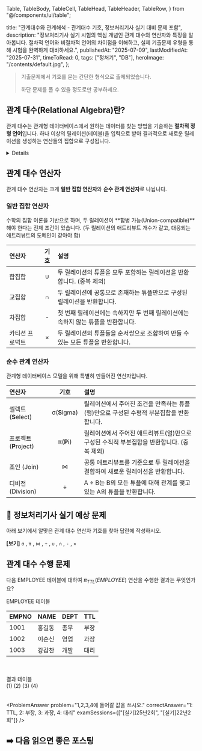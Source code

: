   Table,
  TableBody,
  TableCell,
  TableHead,
  TableHeader,
  TableRow,
} from "@/components/ui/table";

  title:
    "관계대수와 관계해석 - 관계대수 기호, 정보처리기사 실기 대비 문제 포함",
  description:
    "정보처리기사 실기 시험의 핵심 개념인 관계 대수의 연산자와 특징을 알아봅니다. 절차적 언어와 비절차적 언어의 차이점을 이해하고, 실제 기출문제 유형을 통해 시험을 완벽하게 대비하세요.",
  publishedAt: "2025-07-09",
  lastModifiedAt: "2025-07-31",
  timeToRead: 0,
  tags: ["정처기", "DB"],
  heroImage: "/contents/default.jpg",
};

> 기출문제에서 기호를 묻는 간단한 형식으로 출제되었습니다.
>
> 하단 문제를 풀 수 있을 정도로만 공부하세요.

## 관계 대수(Relational Algebra)란?

관계 대수는 관계형 데이터베이스에서 원하는 데이터를 찾는 방법을 기술하는 **절차적 정형 언어**입니다. 하나 이상의 릴레이션(테이블)을 입력으로 받아 결과적으로 새로운 릴레이션을 생성하는 연산들의 집합으로 구성됩니다.

<Details summary="관계 대수 vs. 관계 해석: 절차적 언어와 비절차적 언어">
데이터베이스 언어는 크게 **절차적 언어**와 **비절차적(선언적) 언어**로 나뉩니다.

- **절차적 언어 (Procedural Language)**

  - **"어떻게(How)"** 데이터에 접근하고 가져올 것인지를 명시합니다.
  - 원하는 결과를 얻기 위한 구체적인 처리 절차와 순서를 단계별로 기술합니다.
  - **관계 대수**가 대표적인 예입니다. `SELECT`을 먼저 할지, `JOIN`을 먼저 할지 등 순서가 정해져 있습니다.

- **비절차적 언어 (Non-procedural Language)**
  - **"무엇(What)"** 을 원하는지만을 명시합니다.
  - 원하는 결과가 무엇인지만 선언하고, 그것을 얻는 구체적인 방법이나 절차는 시스템(DBMS)에 위임합니다.
  - **관계 해석**과 **SQL**이 대표적인 예입니다. 사용자는 `SELECT * FROM ... WHERE ...`와 같이 원하는 데이터의 조건만 명시하면, 내부적인 처리 절차는 DBMS의 옵티마이저가 결정합니다.

따라서 관계 대수는 '과정'을, 관계 해석은 '목표'를 중심으로 기술하는 언어라고 이해할 수 있습니다.

</Details>

## 관계 대수 연산자

관계 대수 연산자는 크게 **일반 집합 연산자**와 **순수 관계 연산자**로 나뉩니다.

### 일반 집합 연산자

수학의 집합 이론을 기반으로 하며, 두 릴레이션이 **합병 가능(Union-compatible)**해야 한다는 전제 조건이 있습니다. (두 릴레이션의 애트리뷰트 개수가 같고, 대응되는 애트리뷰트의 도메인이 같아야 함)

| 연산자          | 기호 | 설명                                                                              |
| :-------------- | :--: | :-------------------------------------------------------------------------------- |
| 합집합          |  ∪   | 두 릴레이션의 튜플을 모두 포함하는 릴레이션을 반환합니다. (중복 제외)             |
| 교집합          |  ∩   | 두 릴레이션에 공통으로 존재하는 튜플만으로 구성된 릴레이션을 반환합니다.          |
| 차집합          |  -   | 첫 번째 릴레이션에는 속하지만 두 번째 릴레이션에는 속하지 않는 튜플을 반환합니다. |
| 카티션 프로덕트 |  ×   | 두 릴레이션의 튜플들을 순서쌍으로 조합하여 만들 수 있는 모든 튜플을 반환합니다.   |

### 순수 관계 연산자

관계형 데이터베이스 모델을 위해 특별히 만들어진 연산자입니다.

| 연산자                 |     기호     | 설명                                                                                      |
| :--------------------- | :----------: | :---------------------------------------------------------------------------------------- |
| 셀렉트 (**S**elect)    | σ(**S**igma) | 릴레이션에서 주어진 조건을 만족하는 튜플(행)만으로 구성된 수평적 부분집합을 반환합니다.   |
| 프로젝트 (**P**roject) |  π(**P**i)   | 릴레이션에서 주어진 애트리뷰트(열)만으로 구성된 수직적 부분집합을 반환합니다. (중복 제외) |
| 조인 (Join)            |      ⋈       | 공통 애트리뷰트를 기준으로 두 릴레이션을 결합하여 새로운 릴레이션을 반환합니다.           |
| 디비전 (Division)      |      ÷       | A ÷ B는 B의 모든 튜플에 대해 관계를 맺고 있는 A의 튜플을 반환합니다.                      |

## 📝 정보처리기사 실기 예상 문제

아래 보기에서 알맞은 관계 대수 연산자 기호를 찾아 답란에 작성하시오.

**[보기]**
`σ` , `π` , `⋈` , `÷` , `∪` , `∩` , `-` , `×`

<ProblemAnswer
  problem="Select 관계 대수 연산자의 기호를 쓰시오."
  correctAnswer="σ"
/>

<ProblemAnswer
  problem="Project 관계 대수 연산자의 기호를 쓰시오."
  correctAnswer="π"
/>

<ProblemAnswer
  problem="Join 관계 대수 연산자의 기호를 쓰시오."
  correctAnswer="⋈"
/>

<ProblemAnswer
  problem="Division 관계 대수 연산자의 기호를 쓰시오."
  correctAnswer="÷"
/>

<ProblemAnswer
  problem="합집합 관계 대수 연산자의 기호를 쓰시오."
  correctAnswer="∪"
/>

<ProblemAnswer
  problem="교집합 관계 대수 연산자의 기호를 쓰시오."
  correctAnswer="∩"
/>

<ProblemAnswer
  problem="차집합 관계 대수 연산자의 기호를 쓰시오."
  correctAnswer="-"
/>

<ProblemAnswer
  problem="카티션 프로덕트 관계 대수 연산자의 기호를 쓰시오."
  correctAnswer="×"
/>

## 관계 대수 수행 문제

다음 EMPLOYEE 테이블에 대하여 $\pi_{TTL}(EMPLOYEE)$ 연산을 수행한 결과는 무엇인가요?

EMPLOYEE 테이블

| EMPNO | NAME   | DEPT | TTL  |
| :---- | :----- | :--- | :--- |
| 1001  | 홍길동 | 총무 | 부장 |
| 1002  | 이순신 | 영업 | 과장 |
| 1003  | 강감찬 | 개발 | 대리 |

<br />
<br />
결과 테이블

<div style={{ display: "flex", justifyContent: "center" }}>
  <Table style={{ width: "50px", textAlign: "center" }}>
    <TableHeader>
      <TableRow>
        <TableHead className="text-center">(1)</TableHead>
      </TableRow>
    </TableHeader>
    <TableBody>
      <TableRow>
        <TableCell className="text-center">(2)</TableCell>
      </TableRow>
      <TableRow>
        <TableCell className="text-center">(3)</TableCell>
      </TableRow>
      <TableRow>
        <TableCell className="text-center">(4)</TableCell>
      </TableRow>
    </TableBody>
  </Table>
</div>

<ProblemAnswer
  problem="1,2,3,4에 들어갈 값을 쓰시오."
  correctAnswer="1: TTL, 2: 부장, 3: 과장, 4: 대리"
  examSessions={["[실기]25년2회", "[실기]22년2회"]}
/>

## ➡️ 다음 읽으면 좋은 포스팅

<TooltipLink
  href="/ko/blog/korean-information-processing-engineer-practical-exam-strategy"
  text="정보처리기사 실기, 이론 문제 공략 팁 총정리"
/>

<TooltipLink
  href="/ko/blog/jeongcheogi-difficulty-theory"
  text="정보처리기사 실기 이론 문제 난이도"
/>

<TooltipLink href="/ko/blog/jeongcheogi-pass-rate" text="정보처리기사 합격률" />
